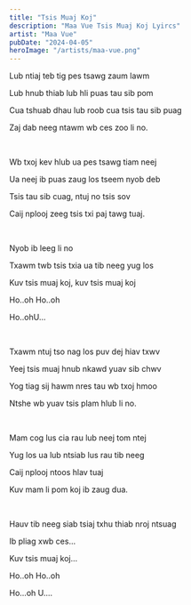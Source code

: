 ```yaml
---
title: "Tsis Muaj Koj"
description: "Maa Vue Tsis Muaj Koj Lyircs"
artist: "Maa Vue"
pubDate: "2024-04-05"
heroImage: "/artists/maa-vue.png"
---
```


Lub ntiaj teb tig pes tsawg zaum lawm

Lub hnub thiab lub hli puas tau sib pom

Cua tshuab dhau lub roob cua tsis tau sib puag

Zaj dab neeg ntawm wb ces zoo li no.

<br />

Wb txoj kev hlub ua pes tsawg tiam neej

Ua neej ib puas zaug los tseem nyob deb

Tsis tau sib cuag, ntuj no tsis sov

Caij nplooj zeeg tsis txi paj tawg tuaj.

<br />

Nyob ib leeg li no

Txawm twb tsis txia ua tib neeg yug los

Kuv tsis muaj koj, kuv tsis muaj koj

Ho..oh Ho..oh 

Ho..ohU...

<br />

Txawm ntuj tso nag los puv dej hiav txwv

Yeej tsis muaj hnub nkawd yuav sib chwv

Yog tiag sij hawm nres tau wb txoj hmoo

Ntshe wb yuav tsis plam hlub li no.

<br />

Mam cog lus cia rau lub neej tom ntej

Yug los ua lub ntsiab lus rau tib neeg

Caij nplooj ntoos hlav tuaj

Kuv mam li pom koj ib zaug dua.

<br />

Hauv tib neeg siab tsiaj txhu thiab nroj ntsuag

Ib pliag xwb ces...

Kuv tsis muaj koj...

Ho..oh Ho..oh 

Ho...oh U....
